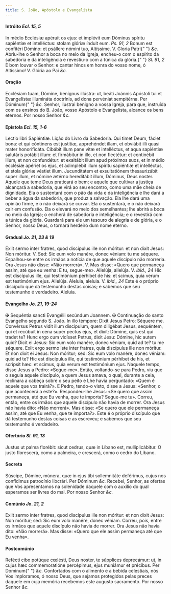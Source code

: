 ```yaml
---
title: S. João, Apóstolo e Evangelista
---
```


<h4 class="text-center">
  Intróito <em>Ecl. 15, 5</em>
</h4>
<div class="grid grid-cols-2 gap-5">
  <span class="text-justify">
    In médio Ecclésiæ apéruit os ejus: et implévit eum Dóminus spíritu sapiéntiæ
    et intelléctus: stolam glóriæ índuit eum. <em>Ps. 91, 2</em> Bonum est
    confitéri Dómino: et psállere nómini tuo, Altíssime. V. Gloria Patri{" "}
    <em>&c.</em>
  </span>
  <span class="text-justify">
    Abriu-lhe o Senhor a boca no meio da Igreja, encheu-o com o espírito da
    sabedoria e da inteligência e revestiu-o com a túnica da glória.{" "}
    <em>Sl. 91, 2</em> É bom louvar o Senhor: e cantar hinos em honra do vosso
    nome, ó Altíssimo! V. Glória ao Pai <em>&c.</em>
  </span>
</div>

<h4 class="text-center">Oração</h4>
<div class="grid grid-cols-2 gap-5">
  <span class="text-justify">
    Ecclésiam tuam, Dómine, benígnus illústra: ut, beáti Joánnis Apóstoli tui et
    Evangelístæ illumináta doctrínis, ad dona pervéniat sempitérna. Per Dóminum{" "}
    <em>&c.</em>
  </span>
  <span class="text-justify">
    Senhor, ilustrai benigno a vossa Igreja, para que, instruída com os ensinos
    do B. João, vosso Apóstolo e Evangelista, alcance os bens eternos. Por nosso
    Senhor <em>&c.</em>
  </span>
</div>

<h4 class="text-center">
  Epístola <em>Ecl. 15, 1-6</em>
</h4>
<div class="grid grid-cols-2 gap-5">
  <span class="text-justify">Lectio libri Sapiéntiæ.</span>
  <span class="text-justify">Lição do Livro da Sabedoria.</span>
  <span class="text-justify">
    Qui timet Deum, fáciet bona: et qui cóntinens est justítiæ, apprehéndet
    illam, et obviábit illi quasi mater honorificáta. Cibábit illum pane vitæ et
    intelléctus, et aqua sapiéntiæ salutáris potábit illum: et firmábitur in
    illo, et non flectétur: et continébit illum, et non confundétur: et
    exaltábit illum apud próximos suos, et in médio ecclésiæ apériet os ejus, et
    adimplébit illum spíritu sapiéntiæ et intelléctus, et stola glóriæ véstiet
    illum. Jucunditátem et exsultatiónem thesaurizábit super illum, et nómine
    ætérno hereditábit illum, Dóminus, Deus noster.
  </span>
  <span class="text-justify">
    Aquele que teme Deus praticará o bem; e aquele que cultivar a justiça
    alcançará a sabedoria, que virá ao seu encontro, como uma mãe cheia de
    dignidade. Ela o sustentará com o pão da vida e da inteligência e lhe dará a
    beber a água da sabedoria, que produz a salvação. Ela lhe dará uma opinião
    firme, e o não deixará se curvar. Ela o sustentará, e o não deixará cair em
    confusão. Ela o elevará no meio dos semelhantes; lhe abrirá a boca no meio
    da Igreja; o encherá de sabedoria e inteligência; e o revestirá com a túnica
    da glória. Guardará para ele um tesouro de alegria e de glória, e o Senhor,
    nosso Deus, o tornará herdeiro dum nome eterno.
  </span>
</div>

<h4 class="text-center">
  Gradual <em>Jo. 21, 23 & 19</em>
</h4>
<div class="grid grid-cols-2 gap-5">
  <span class="text-justify">
    Exiit sermo inter fratres, quod discípulus ille non móritur: et non dixit
    Jesus: Non móritur. V. Sed: Sic eum volo manére, donec véniam: tu me
    séquere.
  </span>
  <span class="text-justify">
    Espalhou-se entre os irmãos a notícia de que aquele discípulo não morreria.
    Ora Jesus não disse: «Não morrerá». V. Mas disse: «Quero que permaneça
    assim, até que eu venha: E tu, segue-me».
  </span>
  <span class="text-justify">
    Allelúja, allelúja. V. <em>ibid., 24</em> Hic est discípulus ille, qui
    testimónium pérhibet de his: et scimus, quia verum est testimónium ejus.
    Allelúja.
  </span>
  <span class="text-justify">
    Aleluia, aleluia. V. <em>ibid., 24</em> Este é o próprio discípulo que dá
    testemunho destas coisas; e sabemos que seu testemunho é verdadeiro.
    Aleluia.
  </span>
</div>

<h4 class="text-center">
  Evangelho <em>Jo. 21, 19-24</em>
</h4>
<div class="grid grid-cols-2 gap-5">
  <span class="text-justify">
    <span class="text-red-500">&#10016;</span> Sequéntia sancti Evangélii
    secúndum Joannem.
  </span>
  <span class="text-justify">
    <span class="text-red-500">&#10016;</span> Continuação do santo Evangelho
    segundo S. João.
  </span>
  <span class="text-justify">
    In illo témpore: Dixit Jesus Petro: Séquere me. Convérsus Petrus vidit illum
    discípulum, quem diligébat Jesus, sequéntem, qui et recúbuit in cena super
    pectus ejus, et dixit: Dómine, quis est qui tradet te? Hunc ergo cum
    vidísset Petrus, dixit Jesu: Dómine, hic autem quid? Dicit ei Jesus: Sic eum
    volo manére, donec véniam, quid ad te? tu me séquere. Exiit ergo sermo iste
    inter fratres, quia discípulus ille non móritur. Et non dixit ei Jesus: Non
    móritur; sed: Sic eum volo manére, donec véniam: quid ad te? Hic est
    discípulus ille, qui testimónium pérhibet de his, et scripsit hæc: et
    scimus, quia verum est testimónium ejus.
  </span>
  <span class="text-justify">
    Naquele tempo, disse Jesus a Pedro: «Segue-me». Então, voltando-se para
    Pedro, viu que o seguia aquele discípulo, a quem Jesus amava, o qual,
    durante a ceia, reclinara a cabeça sobre o seu peito e Lhe havia perguntado:
    «Quem é aquele que vos trairá?». E Pedro, tendo-o visto, disse a Jesus:
    «Senhor, o que acontecerá a este?». Respondeu-lhe Jesus: «Se quero que assim
    permaneça, até que Eu venha, que te importa? Segue-me tu». Correu, então,
    entre os irmãos que aquele discípulo não havia de morrer. Ora Jesus não
    havia dito: «Não morrerá». Mas disse: «Se quero que ele permaneça assim, até
    que Eu venha, que te importa?». Este é o próprio discípulo que dá testemunho
    destas coisas e as escreveu; e sabemos que seu testemunho é verdadeiro.
  </span>
</div>

<h4 class="text-center">
  Ofertório <em>Sl. 91, 13</em>
</h4>
<div class="grid grid-cols-2 gap-5">
  <span class="text-justify">
    Justus ut palma florébit: sicut cedrus, quæ in Líbano est, mulliplicábitur.
  </span>
  <span class="text-justify">
    O justo florescerá, como a palmeira, e crescerá, como o cedro do Líbano.
  </span>
</div>

<h4 class="text-center">Secreta</h4>
<div class="grid grid-cols-2 gap-5">
  <span class="text-justify">
    Súscipe, Dómine, múnera, quæ in ejus tibi sollemnitáte deférimus, cujus nos
    confídimus patrocínio libcrári. Per Dóminum <em>&c.</em>
  </span>
  <span class="text-justify">
    Recebei, Senhor, as ofertas que Vos apresentamos na solenidade daquele com o
    auxílio do qual esperamos ser livres do mal. Por nosso Senhor <em>&c.</em>
  </span>
</div>

<h4 class="text-center">
  Comúnio <em>Jo. 21, 2</em>
</h4>
<div class="grid grid-cols-2 gap-5">
  <span class="text-justify">
    Exiit sermo inter fratres, quod discípulus ille non móritur: et non dixit
    Jesus: Non móritur; sed: Sic eum volo manére, donec véniam.
  </span>
  <span class="text-justify">
    Correu, pois, entre os irmãos que aquele discípulo não havia de morrer. Ora
    Jesus não havia dito: «Não morrerá». Mas disse: «Quero que ele assim
    permaneça até que Eu venha».
  </span>
</div>

<h4 class="text-center">Postcomúnio</h4>
<div class="grid grid-cols-2 gap-5">
  <span class="text-justify">
    Refécti cibo potúque cœlésti, Deus noster, te súpplices deprecámur: ut, in
    cujus hæc commemoratióne percépimus, ejus muniámur et précibus. Per Dóminum{" "}
    <em>&c.</em>
  </span>
  <span class="text-justify">
    Confortados com o alimento e a bebida celestiais, nós Vos imploramos, ó
    nosso Deus, que sejamos protegidos pelas preces daquele em cuja memória
    recebemos este augusto sacramento. Por nosso Senhor <em>&c.</em>
  </span>
</div>
